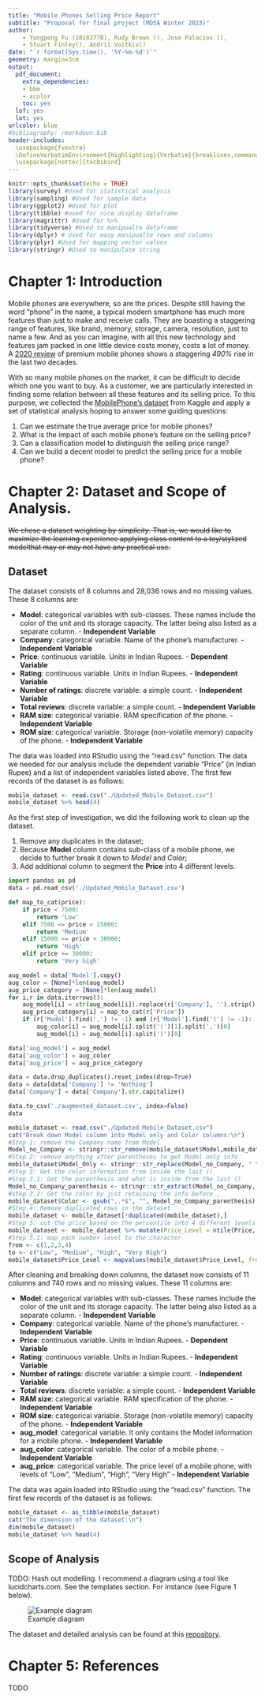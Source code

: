 ```yaml
---
title: "Mobile Phones Selling Price Report"
subtitle: "Proposal for final project (MDSA Winter 2023)"
author: 
    - Yongpeng Fu (10182778), Rudy Brown (), Jose Palacios (),
    - Stuart Finley(), Andrii Voitkiv()
date: "`r format(Sys.time(), '%Y-%m-%d')`"
geometry: margin=3cm
output: 
  pdf_document:
    extra_dependencies:
    - bbm
    - xcolor
    toc: yes
  lof: yes
  lot: yes
urlcolor: blue
#bibliography: rmarkdown.bib
header-includes:
  \usepackage{fvextra}
  \DefineVerbatimEnvironment{Highlighting}{Verbatim}{breaklines,commandchars=\\\{\}}
  \usepackage[nottoc]{tocbibind}
---
```



```r
knitr::opts_chunk$set(echo = TRUE)
library(survey) #Used for statistical analysis
library(sampling) #Used for sample data
library(ggplot2) #Used for plot
library(tibble) #used for nice display dataframe
library(magrittr) #Used for %>% 
library(tidyverse) #Used to manipualte dataframe
library(dplyr) # Used for easy manipualte rows and columns
library(plyr) #Used for mapping vector values
library(stringr) #Used to manipulate string
```


\pagebreak

# Chapter 1: Introduction

Mobile phones are everywhere, so are the prices. Despite still having the word "phone" in the name, a typical modern smartphone has much more features than just to make and receive calls. They are boasting a staggering range of features, like brand, memory, storage, camera, resolution, just to name a few. And as you can imagine, with all this new technology and features jam packed in one little device costs money, costs a lot of money. A [2020 review](https://www.thisismoney.co.uk/money/bills/article-8548235/High-end-mobile-phones-price-soared-490-20-years.html) of premium mobile phones shows a staggering _490%_ rise in the last two decades.

With so many mobile phones on the market, it can be difficult to decide which one you want to buy. As a customer, we are particularly interested in finding some relation between all these features and its selling price. To this purpose, we collected the [MobilePhone's dataset](https://www.kaggle.com/datasets/sudhanshuy17/mobilephone) from Kaggle and apply a set of statistical analysis hoping to answer some guiding questions:

1. Can we estimate the true average price for mobile phones?
2. What is the impact of each mobile phone's feature on the selling price?
3. Can a classification model to distinguish the selling price range?
3. Can we build a decent model to predict the selling price for a mobile phone?


# Chapter 2: Dataset and Scope of Analysis.

~~We chose a dataset weighting by *simplicity*. That is, we would like to maximize the learning experience applying class content to a toy/stylized modelthat may or may not have any practical use.~~

## Dataset

The dataset consists of 8 columns and 28,036 rows and no missing values. These 8 columns are:

* **Model**: categorical variables with sub-classes. These names include the color of the unit
and its storage capacity. The latter being also listed as a separate column. - **Independent Variable**
* **Company**: categorical variable. Name of the phone's manufacturer. - **Independent Variable**
* **Price**: continuous variable. Units in Indian Rupees. - **Dependent Variable**
* **Rating**: continuous variable. Units in Indian Rupees. - **Independent Variable**
* **Number of ratings**: discrete variable: a simple count. - **Independent Variable**
* **Total reviews**: discrete variable: a simple count. - **Independent Variable**
* **RAM size**: categorical variable. RAM specification of the phone. - **Independent Variable**
* **ROM size**: categorical variable. Storage (non-volatile memory) capacity of the phone. - **Independent Variable**

The data was loaded into RStudio using the "read.csv" function. The data we needed for our analysis include the dependent variable "Price" (in Indian Rupee) and a list of independent variables listed above. The first few records of the dataset is as follows:

```r
mobile_dataset <- read.csv("./Updated_Mobile_Dataset.csv")
mobile_dataset %>% head(4)
```
As the first step of investigation, we did the following work to clean up the dataset.

1. Remove any duplicates in the dataset;
2. Because **Model** column contains sub-class of a mobile phone, we decide to further break it down to _Model_ and _Color_;
3. Add additional column to segment the **Price** into 4 different levels.

```python
import pandas as pd
data = pd.read_csv('./Updated_Mobile_Dataset.csv')

def map_to_cat(price):
    if price < 7500:
        return 'Low'
    elif 7500 <= price < 15000:
        return 'Medium'
    elif 15000 <= price < 30000:
        return 'High'
    elif price >= 30000:
        return 'Very high'

aug_model = data['Model'].copy()
aug_color = [None]*len(aug_model)
aug_price_category = [None]*len(aug_model)
for i,r in data.iterrows():
    aug_model[i] = str(aug_model[i]).replace(r['Company'], '').strip()
    aug_price_category[i] = map_to_cat(r['Price'])
    if (r['Model'].find(',') != -1) and (r['Model'].find('(') != -1):
        aug_color[i] = aug_model[i].split('(')[1].split(',')[0]
        aug_model[i] = aug_model[i].split('(')[0]

data['aug_model'] = aug_model
data['aug_color'] = aug_color
data['aug_price'] = aug_price_category

data = data.drop_duplicates().reset_index(drop=True)
data = data[data['Company'] != 'Nothing']
data['Company'] = data['Company'].str.capitalize()

data.to_csv('./augmented_dataset.csv', index=False)
data
```
```r
mobile_dataset <- read.csv("./Updated_Mobile_Dataset.csv")
cat("Break down Model column into Model only and Color columns:\n")
#Step 1: remove the Company name from Model
Model_no_Company <- stringr::str_remove(mobile_dataset$Model,mobile_dataset$Company) %>% trimws(., which = c("both"))
#Step 2: remove anything after parentheses to get Model only info
mobile_dataset$Model_Only <- stringr::str_replace(Model_no_Company, " \\s*\\([^\\)]+\\)", "")
#Step 3: Get the color information from inside the last ()
#Step 3.1: Get the parenthesis and what is inside from the last ()
Model_no_Company_parenthesis <- stringr::str_extract(Model_no_Company, "(?<=\\()([^()]*?)(?=\\)[^()]*$)")
#step 3.2: Get the color by just retaining the info before ,
mobile_dataset$Color <- gsub(",.*$", "", Model_no_Company_parenthesis)
#Step 4: Remove duplicated rows in the dataset
mobile_dataset <- mobile_dataset[!duplicated(mobile_dataset),]
#Step 5: cut the price based on the percentile into 4 different levels
mobile_dataset <- mobile_dataset %>% mutate(Price_Level = ntile(Price, n = 4))
#Step 5.1: map each number level to the character
from <- c(1,2,3,4)
to <- c("Low", "Medium", "High", "Very High")
mobile_dataset$Price_Level <- mapvalues(mobile_dataset$Price_Level, from = from, to = to)
```


After cleaning and breaking down columns, the dataset now consists of 11 columns and 740 rows and no missing values. These 11 columns are:

* **Model**: categorical variables with sub-classes. These names include the color of the unit
and its storage capacity. The latter being also listed as a separate column. - **Independent Variable**
* **Company**: categorical variable. Name of the phone's manufacturer. - **Independent Variable**
* **Price**: continuous variable. Units in Indian Rupees. - **Dependent Variable**
* **Rating**: continuous variable. Units in Indian Rupees. - **Independent Variable**
* **Number of ratings**: discrete variable: a simple count. - **Independent Variable**
* **Total reviews**: discrete variable: a simple count. - **Independent Variable**
* **RAM size**: categorical variable. RAM specification of the phone. - **Independent Variable**
* **ROM size**: categorical variable. Storage (non-volatile memory) capacity of the phone. - **Independent Variable**
* **aug_model**: categorical variable. It only contains the Model information for a mobile phone. - **Independent Variable**
* **aug_color**: categorical variable. The color of a mobile phone. - **Independent Variable**
* **aug_price**: categorical variable. The price level of a mobile phone, with levels of "Low", "Medium", "High", "Very High" - **Independent Variable**

The data was again loaded into RStudio using the "read.csv" function. The first few records of the dataset is as follows:

```r
mobile_dataset <- as_tibble(mobile_dataset)
cat("The dimension of the dataset:\n")
dim(mobile_dataset)
mobile_dataset %>% head(4)
```






## Scope of Analysis

TODO: Hash out modelling. I recommend a diagram using a tool like lucidcharts.com. 
See the templates section. For instance (see Figure 1 below).

![Example diagram](./Img/sample_analysis.png)

The dataset and detailed analysis can be found at this [repository](https://github.com/YongpengFu/Statistical-Model-for-Mobile-Phones). 



# Chapter 5: References

TODO
